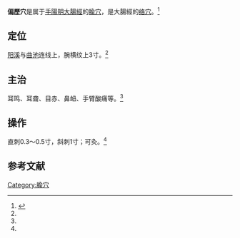 {{medical}}
{{Infobox acupoint
|name = 偏歷穴
|image = 
|imagesize = 
|caption =
|simplified = 偏历
|traditional = 偏歷
|code = LI6
|pinyin = Piānlì
|meridian = 手陽明大腸經
|location = [[阳溪穴|阳溪]]与[[曲池穴|曲池]]连线上，腕横纹上3寸
|treat = 耳鸣、耳聋、目赤、鼻衄、手臂酸痛等
|processing = 直刺0.3-0.5寸，斜刺1寸；可灸
|footnotes = 
}}
'''偏歷穴'''是属于[[手陽明大腸經|手陽明大腸經]]的[[腧穴|腧穴]]，是大腸經的[[络穴|络穴]]。<ref name="针灸学">{{Cite book |title=针灸学 |url=https://archive.org/details/zhenjiuxue0000unse |author=孙国杰 主编 |publisher=[[上海科学技术出版社|上海科学技术出版社]] |year=1997 |pages=[https://archive.org/details/zhenjiuxue0000unse/page/43 43] |isbn=7-5323-4102-X}}</ref>

==定位==
[[阳溪穴|阳溪]]与[[曲池穴|曲池]]连线上，腕横纹上3寸。<ref name="针灸学"/>

==主治==
耳鸣、耳聋、目赤、鼻衄、手臂酸痛等。<ref name="针灸学"/>

==操作==
直刺0.3～0.5寸，斜刺1寸；可灸。<ref name="针灸学"/>

==参考文献==
{{reflist}}

{{经络}}
{{手陽明大腸經}}

{{DEFAULTSORT:Pian}}
[[Category:腧穴|Category:腧穴]]